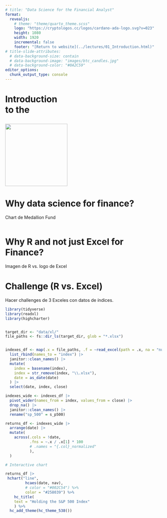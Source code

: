 ```yaml
---
# title: "Data Science for the Financial Analyst"
format: 
  revealjs:
    # theme: "theme/quarto_theme.scss"
    logo: "https://cryptologos.cc/logos/cardano-ada-logo.svg?v=023"
    height: 1080
    width: 1920
    incremental: false
    footer: "[Return to website](../lectures/01_Introduction.html)"
# title-slide-attributes:
  # data-background-size: contain
  # data-background-image: "images/btc_candles.jpg"
  # data-background-color: "#0A2C59"
editor_options: 
  chunk_output_type: console
---
```


#  {background-image="../img/wallpaper/bbg_test6.jpeg" background-color="#000000"}

<h1 class="title_h1">

Introduction<br /> to the

</h1>

<!-- `r fontawesome::fa("github", "white")` [github.com/asolisc/data-science-for-finance](https://github.com/asolisc/data-science-for-finance) -->

![](https://raw.githubusercontent.com/rstudio/hex-stickers/master/PNG/tidyverse.png){.absolute top="25" left="650" width="200"}

<!-- From bottom left to upper right: -->

# Why data science for finance?

Chart de Medallion Fund

```r

```

# Why R and not just Excel for Finance?

Imagen de R vs. logo de Excel

# Challenge (R vs. Excel)

Hacer challenges de 3 Exceles con datos de índices.

<!-- -- hacer grafiquita dinámica, etc. --- -->

```r
library(tidyverse)
library(readxl)
library(highcharter)


target_dir <- "data/xl/"
file_paths <- fs::dir_ls(target_dir, glob = "*.xlsx")


indexes_df <- map(.x = file_paths, .f = ~read_excel(path = .x, na = "null")) |> 
  list_rbind(names_to = "index") |> 
  janitor::clean_names() |> 
  mutate(
    index = basename(index),
    index = str_remove(index, "\\.xlsx"),
    date = as_date(date)
  ) |> 
  select(date, index, close) 

indexes_wide <- indexes_df |> 
  pivot_wider(names_from = index, values_from = close) |> 
  drop_na() |> 
  janitor::clean_names() |> 
  rename("sp_500" = s_p500)

returns_df <- indexes_wide |> 
  arrange(date) |> 
  mutate(
    across(.cols = !date, 
           .fns = ~.x / .x[1] * 100
           # .names = "{.col}_normalized"
           ),
  )

# Interactive chart

returns_df |> 
 hchart("line",
         hcaes(date, nav),
         # color = "#002C54") %>% 
         color = "#258039") %>%
    hc_title(
    text = "Holding the S&P 500 Index"
    ) %>% 
  hc_add_theme(hc_theme_538())


```
